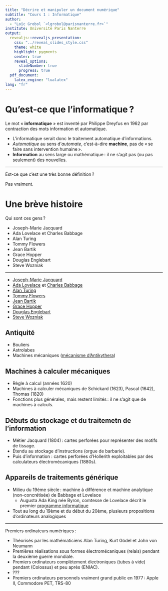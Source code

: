 ```yaml
---
title: "Décrire et manipuler un document numérique"
subtitle: "Cours 1 : Informatique"
author:
  - "Loïc Grobol `<lgrobol@parisnanterre.fr>`"
institute: Université Paris Nanterre
output:
  revealjs::revealjs_presentation:
    css: "../reveal_slides_style.css"
    theme: white
    highlight: pygments
    center: true
    reveal_options:
      slideNumber: true
      progress: true
  pdf_document:
    latex_engine: "lualatex"
lang: "fr"
---
```


# Qu'est-ce que l'informatique ?

Le mot « **informatique** » est inventé par Philippe Dreyfus en 1962 par contraction des mots
information et automatique.

- L’informatique serait donc le traitement automatique d'informations.
- *Automatique* au sens d'*automate*, c'est-à-dire **machine**, pas de « se faire sans intervention
  humaine ».
- **Information** au sens large ou mathématique : il ne s'agit pas (ou pas seulement) des nouvelles.

---

Est-ce que c'est une très bonne définition ?

Pas vraiment.

# Une brève histoire

Qui sont ces gens ?

- Joseph-Marie Jacquard
- Ada Lovelace et Charles Babbage
- Alan Turing
- Tommy Flowers
- Jean Bartik
- Grace Hopper
- Douglas Englebart
- Steve Wozniak

---

- [Joseph-Marie Jacquard](https://en.wikipedia.org/wiki/Joseph_Marie_Jacquard)
- [Ada Lovelace](https://en.wikipedia.org/wiki/Ada_Lovelace) et [Charles
  Babbage](https://en.wikipedia.org/wiki/Charles_Babbage)
- [Alan Turing](https://en.wikipedia.org/wiki/Alan_Turing)
- [Tommy Flowers](https://en.wikipedia.org/wiki/Tommy_Flowers)
- [Jean Bartik](https://en.wikipedia.org/wiki/Jean_Bartik)
- [Grace Hopper](https://en.wikipedia.org/wiki/Grace_Hopper)
- [Douglas Englebart](https://en.wikipedia.org/wiki/Douglas_Engelbart)
- [Steve Wozniak](https://en.wikipedia.org/wiki/Steve_Wozniak)

## Antiquité

- Bouliers
- Astrolabes
- Machines mécaniques ([mécanisme
  d'Antikythera](https://en.wikipedia.org/wiki/Antikythera_mechanism))

## Machines à calculer mécaniques

- Règle à calcul (années 1620)
- Machines à calculer mécaniques de Schickard (1623), Pascal (1642), Thomas (1820)
- Fonctions plus générales, mais restent limités : il ne s'agit que de machines à calculs.

## Débuts du stockage et du traitemetn de l'information

- Métier Jacquard (1804) : cartes perforées pour représenter des motifs de tissage.
- Étendu au stockage d'instructions (orgue de barbarie).
- Puis d'information : cartes perforées d'Hollerith exploitables par des calculateurs
  électromécaniques (1880s).

## Appareils de traitements générique

- Milieu du 19ème siècle : machine à différence et machine analytique (non-concrétisée) de Babbage
  et Lovelace
  - Augusta Ada King née Byron, comtesse de Lovelace décrit le premier [programme
    informatique](https://en.wikipedia.org/wiki/File:Diagram_for_the_computation_of_Bernoulli_numbers.jpg)
- Tout au long du 19ème et du début du 20ème, plusieurs propositions d'ordinateurs analogiques

---

Premiers ordinateurs numériques :

- Théorisés par les mathématiciens Alan Turing, Kurt Gödel et John von Neumann
- Premières réalisations sous formes électromécaniques (relais) pendant la deuxième guerre mondiale.
- Premiers ordinateurs complètement électroniques (tubes à vide) pendant (Colossus) et peu après
  (ENIAC).
- ???
- Premiers ordinateurs personnels vraiment grand public en 1977 : Apple II, Commodore PET, TRS-80
